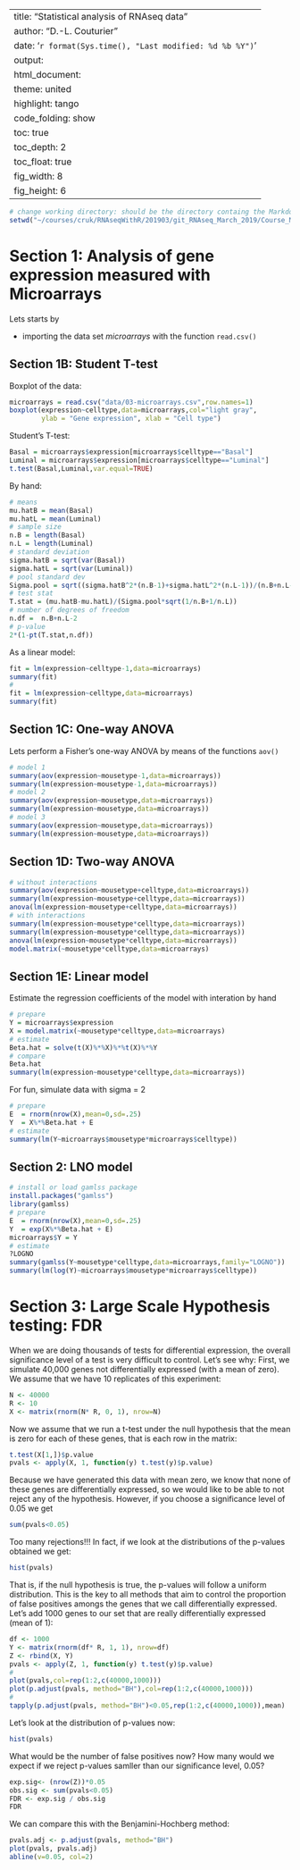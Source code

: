 


---
title: "Statistical analysis of RNAseq data" 
author: "D.-L. Couturier"
date: '`r format(Sys.time(), "Last modified: %d %b %Y")`'
output:
  html_document:
    theme: united 
    highlight: tango
    code_folding: show    
    toc: true           
    toc_depth: 2       
    toc_float: true     
    fig_width: 8
    fig_height: 6
---



<!--- rmarkdown::render("~/courses/cruk/RNAseqWithR/201903/tex/sc/03-StatisticalModels.Rmd") --->

```r
# change working directory: should be the directory containg the Markdown files:
setwd("~/courses/cruk/RNAseqWithR/201903/git_RNAseq_March_2019/Course_Materials/")

```


# Section 1: Analysis of gene expression measured with Microarrays 


Lets starts by

* importing the data set *microarrays* with the function `read.csv()`  

## Section 1B: Student T-test

Boxplot of the data:
```r
microarrays = read.csv("data/03-microarrays.csv",row.names=1)
boxplot(expression~celltype,data=microarrays,col="light gray",
        ylab = "Gene expression", xlab = "Cell type")
```

Student's T-test:
```r
Basal = microarrays$expression[microarrays$celltype=="Basal"]
Luminal = microarrays$expression[microarrays$celltype=="Luminal"]
t.test(Basal,Luminal,var.equal=TRUE)
```

By hand:
```r
# means
mu.hatB = mean(Basal)
mu.hatL = mean(Luminal)
# sample size
n.B = length(Basal)
n.L = length(Luminal)
# standard deviation
sigma.hatB = sqrt(var(Basal))
sigma.hatL = sqrt(var(Luminal))
# pool standard dev
Sigma.pool = sqrt((sigma.hatB^2*(n.B-1)+sigma.hatL^2*(n.L-1))/(n.B+n.L-2))
# test stat
T.stat = (mu.hatB-mu.hatL)/(Sigma.pool*sqrt(1/n.B+1/n.L))
# number of degrees of freedom
n.df =  n.B+n.L-2
# p-value
2*(1-pt(T.stat,n.df))
```

As a linear model:
```r
fit = lm(expression~celltype-1,data=microarrays)
summary(fit)
#
fit = lm(expression~celltype,data=microarrays)
summary(fit)
```



## Section 1C: One-way ANOVA

Lets perform a Fisher's one-way ANOVA by means of the functions `aov()`

```r
# model 1
summary(aov(expression~mousetype-1,data=microarrays))
summary(lm(expression~mousetype-1,data=microarrays))
# model 2
summary(aov(expression~mousetype,data=microarrays))
summary(lm(expression~mousetype,data=microarrays))
# model 3
summary(aov(expression~mousetype,data=microarrays))
summary(lm(expression~mousetype,data=microarrays))
```



## Section 1D: Two-way ANOVA

```r
# without interactions
summary(aov(expression~mousetype+celltype,data=microarrays))
summary(lm(expression~mousetype+celltype,data=microarrays))
anova(lm(expression~mousetype+celltype,data=microarrays))
# with interactions
summary(lm(expression~mousetype*celltype,data=microarrays))
summary(lm(expression~mousetype*celltype,data=microarrays))
anova(lm(expression~mousetype*celltype,data=microarrays))
model.matrix(~mousetype*celltype,data=microarrays)
```



## Section 1E: Linear model

Estimate the regression coefficients of the model with interation by hand 

```r
# prepare 
Y = microarrays$expression
X = model.matrix(~mousetype*celltype,data=microarrays)
# estimate
Beta.hat = solve(t(X)%*%X)%*%t(X)%*%Y
# compare
Beta.hat
summary(lm(expression~mousetype*celltype,data=microarrays))

```

For fun, simulate data with sigma = 2
```r
# prepare 
E  = rnorm(nrow(X),mean=0,sd=.25)
Y  = X%*%Beta.hat + E 
# estimate
summary(lm(Y~microarrays$mousetype*microarrays$celltype))
```


## Section 2: LNO model

```r
# install or load gamlss package
install.packages("gamlss")
library(gamlss)
# prepare 
E  = rnorm(nrow(X),mean=0,sd=.25)
Y  = exp(X%*%Beta.hat + E)
microarrays$Y = Y
# estimate
?LOGNO
summary(gamlss(Y~mousetype*celltype,data=microarrays,family="LOGNO"))
summary(lm(log(Y)~microarrays$mousetype*microarrays$celltype))
```



# Section 3: Large Scale Hypothesis testing: FDR


When we are doing thousands of tests for differential expression, the overall significance level of a test is very difficult to control. Let's see why:
First, we simulate 40,000 genes not differentially expressed (with a mean of zero). We assume that we have 10 replicates of this experiment:
```r

N <- 40000
R <- 10
X <- matrix(rnorm(N* R, 0, 1), nrow=N)
```
Now we assume that we run a t-test under the null hypothesis that the mean is zero for each of these genes, that is each row in the matrix:
```r
t.test(X[1,])$p.value
pvals <- apply(X, 1, function(y) t.test(y)$p.value)
```
Because we have generated this data with mean zero, we know that none of these genes are differentially expressed, so we would like to be able to not reject any of the hypothesis. However, if you choose a significance level of 0.05 we get 
```r
sum(pvals<0.05)
```
Too many rejections!!!
In fact, if we look at the distributions of the p-values obtained we get:
```r
hist(pvals)
```


That is, if the null hypothesis is true, the p-values will follow a uniform distribution.
This is the key to all methods that aim to control the proportion of false positives amongs the genes that we call differentially expressed. Let's add 1000 genes to our set that are really differentially expressed (mean of 1):
```r
df <- 1000
Y <- matrix(rnorm(df* R, 1, 1), nrow=df)
Z <- rbind(X, Y)
pvals <- apply(Z, 1, function(y) t.test(y)$p.value)
#
plot(pvals,col=rep(1:2,c(40000,1000)))
plot(p.adjust(pvals, method="BH"),col=rep(1:2,c(40000,1000)))
#
tapply(p.adjust(pvals, method="BH")<0.05,rep(1:2,c(40000,1000)),mean)
```
Let's look at the distribution of p-values now:
```r
hist(pvals)
```


What would be the number of false positives now? How many would we expect if we reject p-values samller than our significance level, 0.05?
```r
exp.sig<- (nrow(Z))*0.05
obs.sig <- sum(pvals<0.05)
FDR <- exp.sig / obs.sig
FDR
```
We can compare this with the Benjamini-Hochberg method:
```r
pvals.adj <- p.adjust(pvals, method="BH")
plot(pvals, pvals.adj)
abline(v=0.05, col=2)
```

